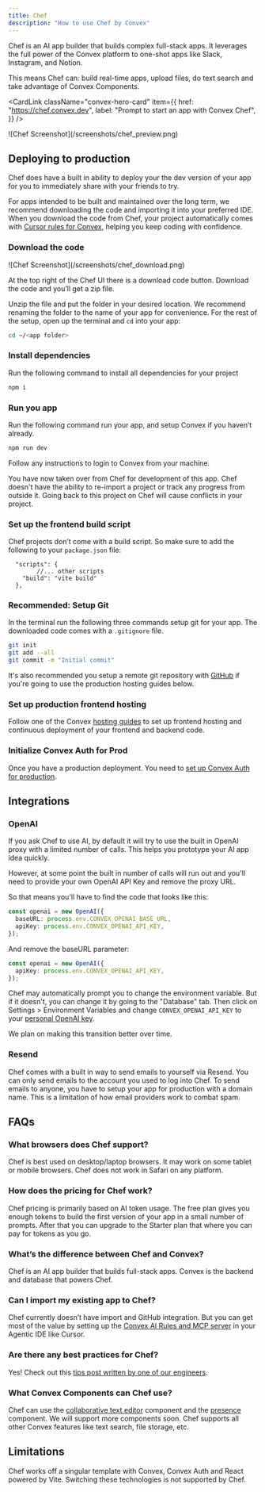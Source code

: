 ```yaml
---
title: Chef
description: "How to use Chef by Convex"
---
```


Chef is an AI app builder that builds complex full-stack apps. It leverages the
full power of the Convex platform to one-shot apps like Slack, Instagram, and
Notion.

This means Chef can: build real-time apps, upload files, do text search and take
advantage of Convex Components.

<CardLink
  className="convex-hero-card"
  item={{
    href: "https://chef.convex.dev",
    label: "Prompt to start an app with Convex Chef",
  }}
/>

<div className="center-image" style={{ maxWidth: "500px" }}>
  ![Chef Screenshot](/screenshots/chef_preview.png)
</div>

## Deploying to production

Chef does have a built in ability to deploy your the dev version of your app for
you to immediately share with your friends to try.

For apps intended to be built and maintained over the long term, we recommend
downloading the code and importing it into your preferred IDE. When you download
the code from Chef, your project automatically comes with
[Cursor rules for Convex](/ai.mdx), helping you keep coding with confidence.

### Download the code

<div className="center-image" style={{ maxWidth: "700px" }}>
  ![Chef Screenshot](/screenshots/chef_download.png)
</div>

At the top right of the Chef UI there is a download code button. Download the
code and you’ll get a zip file.

Unzip the file and put the folder in your desired location. We recommend
renaming the folder to the name of your app for convenience. For the rest of the
setup, open up the terminal and `cd` into your app:

```bash
cd ~/<app folder>
```

### Install dependencies

Run the following command to install all dependencies for your project

```bash
npm i
```

### Run you app

Run the following command run your app, and setup Convex if you haven’t already.

```bash
npm run dev
```

Follow any instructions to login to Convex from your machine.

<Admonition type="caution">
  You have now taken over from Chef for development of this app. Chef doesn't
  have the ability to re-import a project or track any progress from outside it.
  Going back to this project on Chef will cause conflicts in your project.
</Admonition>

### Set up the frontend build script

Chef projects don’t come with a build script. So make sure to add the following
to your `package.json` file:

```tsx
  "scripts": {
		//... other scripts
    "build": "vite build"
  },
```

### Recommended: Setup Git

In the terminal run the following three commands setup git for your app. The
downloaded code comes with a `.gitignore` file.

```bash
git init
git add --all
git commit -m "Initial commit"
```

It's also recommended you setup a remote git repository with
[GitHub](https://github.com/) if you're going to use the production hosting
guides below.

### Set up production frontend hosting

Follow one of the Convex [hosting guides](/production/hosting/hosting.mdx) to
set up frontend hosting and continuous deployment of your frontend and backend
code.

### Initialize Convex Auth for Prod

Once you have a production deployment. You need to
[set up Convex Auth for production](https://labs.convex.dev/auth/production).

## Integrations

### OpenAI

If you ask Chef to use AI, by default it will try to use the built in OpenAI
proxy with a limited number of calls. This helps you prototype your AI app idea
quickly.

However, at some point the built in number of calls will run out and you'll need
to provide your own OpenAI API Key and remove the proxy URL.

So that means you'll have to find the code that looks like this:

```typescript
const openai = new OpenAI({
  baseURL: process.env.CONVEX_OPENAI_BASE_URL,
  apiKey: process.env.CONVEX_OPENAI_API_KEY,
});
```

And remove the baseURL parameter:

```typescript
const openai = new OpenAI({
  apiKey: process.env.CONVEX_OPENAI_API_KEY,
});
```

Chef may automatically prompt you to change the environment variable. But if it
doesn't, you can change it by going to the "Database" tab. Then click on
Settings > Environment Variables and change `CONVEX_OPENAI_API_KEY` to your
[personal OpenAI key](https://platform.openai.com).

We plan on making this transition better over time.

### Resend

Chef comes with a built in way to send emails to yourself via Resend. You can
only send emails to the account you used to log into Chef. To send emails to
anyone, you have to setup your app for production with a domain name. This is a
limitation of how email providers work to combat spam.

## FAQs

### What browsers does Chef support?

Chef is best used on desktop/laptop browsers. It may work on some tablet or
mobile browsers. Chef does not work in Safari on any platform.

### How does the pricing for Chef work?

Chef pricing is primarily based on AI token usage. The free plan gives you
enough tokens to build the first version of your app in a small number of
prompts. After that you can upgrade to the Starter plan that where you can pay
for tokens as you go.

### What’s the difference between Chef and Convex?

Chef is an AI app builder that builds full-stack apps. Convex is the backend and
database that powers Chef.

### Can I import my existing app to Chef?

Chef currently doesn’t have import and GitHub integration. But you can get most
of the value by setting up the [Convex AI Rules and MCP server](/ai.mdx) in your
Agentic IDE like Cursor.

### Are there any best practices for Chef?

Yes! Check out this
[tips post written by one of our engineers](https://stack.convex.dev/chef-cookbook-tips-working-with-ai-app-builders).

### What Convex Components can Chef use?

Chef can use the
[collaborative text editor](https://www.convex.dev/components/prosemirror-sync)
component and the [presence](https://www.convex.dev/components/presence)
component. We will support more components soon. Chef supports all other Convex
features like text search, file storage, etc.

## Limitations

Chef works off a singular template with Convex, Convex Auth and React powered by
Vite. Switching these technologies is not supported by Chef.
